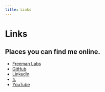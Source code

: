 ```yaml
---
title: Links
---
```


# Links

## Places you can find me online.

- [Freeman Labs](https://freemanlabstx.com)
- [GitHub](https://github.com/kristianfreeman)
- [LinkedIn](https://www.linkedin.com/in/kristian-freeman/)
- [𝕏](https://x.com/kristianf_)
- [YouTube](https://kristianf.dev/youtube)
